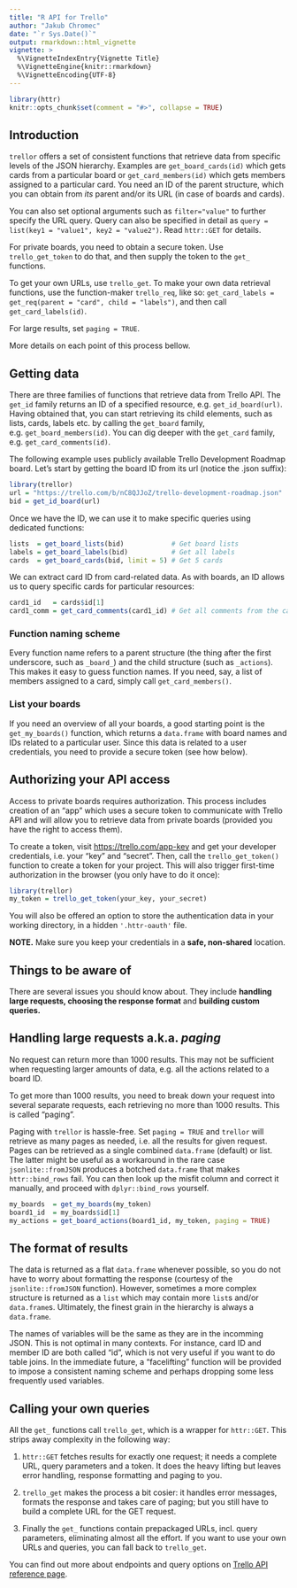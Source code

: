 ```yaml
---
title: "R API for Trello"
author: "Jakub Chromec"
date: "`r Sys.Date()`"
output: rmarkdown::html_vignette
vignette: >
  %\VignetteIndexEntry{Vignette Title}
  %\VignetteEngine{knitr::rmarkdown}
  %\VignetteEncoding{UTF-8}
---
```


```r
library(httr)
knitr::opts_chunk$set(comment = "#>", collapse = TRUE)
```

## Introduction
`trellor` offers a set of consistent functions that retrieve data from specific levels of the JSON hierarchy. Examples are `get_board_cards(id)` which gets cards from a particular board or `get_card_members(id)` which gets members assigned to a particular card. You need an ID of the parent structure, which you can obtain from *its* parent and/or its URL (in case of boards and cards).

You can also set optional arguments such as `filter="value"` to further specify the URL query. Query can also be specified in detail as `query = list(key1 = "value1", key2 = "value2")`. Read `httr::GET` for details.

For private boards, you need to obtain a secure token. Use `trello_get_token` to do that, and then supply the token to the `get_` functions.

To get your own URLs, use `trello_get`. To make your own data retrieval functions, use the function-maker `trello_req`, like so: `get_card_labels = get_req(parent = "card", child = "labels")`, and then call `get_card_labels(id)`.

For large results, set `paging = TRUE`.

More details on each point of this process bellow.

## Getting data
There are three families of functions that retrieve data from Trello API. The `get_id` family returns an ID of a specified resource, e.g. `get_id_board(url)`. Having obtained that, you can start retrieving its child elements, such as lists, cards, labels etc. by calling the `get_board` family, e.g. `get_board_members(id)`. You can dig deeper with the `get_card` family, e.g. `get_card_comments(id)`.

The following example uses publicly available Trello Development Roadmap board. Let's start by getting the board ID from its url (notice the .json suffix):

```r
library(trellor)
url = "https://trello.com/b/nC8QJJoZ/trello-development-roadmap.json"
bid = get_id_board(url)
```
Once we have the ID, we can use it to make specific queries using dedicated functions:

```r
lists  = get_board_lists(bid)            # Get board lists
labels = get_board_labels(bid)           # Get all labels
cards  = get_board_cards(bid, limit = 5) # Get 5 cards
```

We can extract card ID from card-related data. As with boards, an ID allows us to query specific cards for particular resources:

```r
card1_id   = cards$id[1]
card1_comm = get_card_comments(card1_id) # Get all comments from the card
```

### Function naming scheme
Every function name refers to a parent structure (the thing after the first underscore, such as `_board_`) and the child structure (such as `_actions`). This makes it easy to guess function names. If you need, say, a list of members assigned to a card, simply call `get_card_members()`.


### List your boards
If you need an overview of all your boards, a good starting point is the `get_my_boards()` function, which returns a `data.frame` with board names and IDs related to a particular user. Since this data is related to a user credentials, you need to provide a secure token (see how below).

## Authorizing your API access
Access to private boards requires authorization. This process includes creation of an "app" which uses a secure token to communicate with Trello API and will allow you to retrieve data from private boards (provided you have the right to access them).

To create a token, visit <https://trello.com/app-key> and get your developer credentials, i.e. your "key" and "secret". Then, call the `trello_get_token()` function to create a token for your project. This will also trigger first-time authorization in the browser (you only have to do it once):

```r
library(trellor)
my_token = trello_get_token(your_key, your_secret)
```

You will also be offered an option to store the authentication data in your working directory, in a hidden `'.httr-oauth'` file.

**NOTE.** Make sure you keep your credentials in a **safe, non-shared** location.

## Things to be aware of

There are several issues you should know about. They include **handling large requests, choosing the response format** and **building custom queries.**

## Handling large requests a.k.a. *paging*

No request can return more than 1000 results. This may not be sufficient when requesting larger amounts of data, e.g. all the actions related to a board ID.

To get more than 1000 results, you need to break down your request into several separate requests, each retrieving no more than 1000 results. This is called "paging".

Paging with `trellor` is hassle-free. Set `paging = TRUE` and `trellor` will retrieve as many pages as needed, i.e. all the results for given request. Pages can be retrieved as a single combined `data.frame` (default) or list. The latter might be useful as a workaround in the rare case `jsonlite::fromJSON` produces a botched `data.frame` that makes `httr::bind_rows` fail. You can then look up the misfit column and correct it manually, and proceed with `dplyr::bind_rows` yourself.

```r
my_boards  = get_my_boards(my_token)
board1_id  = my_boards$id[1]
my_actions = get_board_actions(board1_id, my_token, paging = TRUE)
```

## The format of results
The data is returned as a flat `data.frame` whenever possible, so you do not have to worry about formatting the response (courtesy of the `jsonlite::fromJSON` function). However, sometimes a more complex structure is returned as a `list` which may contain more `list`s and/or `data.frame`s. Ultimately, the finest grain in the hierarchy is always a `data.frame`.

The names of variables will be the same as they are in the incomming JSON. This is not optimal in many contexts. For instance, card ID and member ID are both called "id", which is not very useful if you want to do table joins. In the immediate future, a "facelifting" function will be provided to impose a consistent naming scheme and perhaps dropping some less frequently used variables.

## Calling your own queries
All the `get_` functions call `trello_get`, which is a wrapper for `httr::GET`. This strips away complexity in the following way:

1. `httr::GET` fetches results for exactly one request; it needs a complete URL, query parameters and a token. It does the heavy lifting but leaves error handling, response formatting and paging to you.

2. `trello_get` makes the process a bit cosier: it handles error messages, formats the response and takes care of paging; but you still have to build a complete URL for the GET request.

3. Finally the `get_` functions contain prepackaged URLs, incl. query parameters, eliminating almost all the effort. If you want to use your own URLs and queries, you can fall back to `trello_get`.

You can find out more about endpoints and query options on [Trello API reference page](https://developers.trello.com/advanced-reference).
